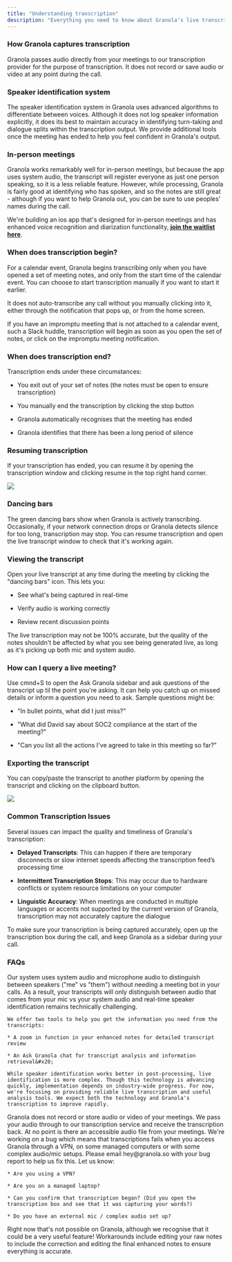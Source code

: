 ```yaml
---
title: "Understanding transcription"
description: "Everything you need to know about Granola's live transcription service"
---
```


### How Granola captures transcription

Granola passes audio directly from your meetings to our transcription provider for the purpose of transcription. It does not record or save audio or video at any point during the call.&#x20;

### Speaker identification system 

The speaker identification system in Granola uses advanced algorithms to differentiate between voices. Although it does not log speaker information explicitly, it does its best to maintain accuracy in identifying turn-taking and dialogue splits within the transcription output. We provide additional tools once the meeting has ended to help you feel confident in Granola's output.&#x20;

### In-person meetings

Granola works remarkably well for in-person meetings, but because the app uses system audio, the transcript will register everyone as just one person speaking, so it is a less reliable feature. However, while processing, Granola is fairly good at identifying who has spoken, and so the notes are still great - although if you want to help Granola out, you can be sure to use peoples' names during the call.&#x20;

We're building an ios app that's designed for in-person meetings and has enhanced voice recognition and diarization functionality, [**join the waitlist here**](https://www.granola.ai/app).&#x20;

### When does transcription begin?

For a calendar event, Granola begins transcribing only when you have opened a set of meeting notes, and only from the start time of the calendar event. You can choose to start transcription manually if you want to start it earlier. &#x20;

It does not auto-transcribe any call without you manually clicking into it, either through the notification that pops up, or from the home screen.&#x20;

If you have an impromptu meeting that is not attached to a calendar event, such a Slack huddle, transcription will begin as soon as you open the set of notes, or click on the impromptu meeting notification.&#x20;

### When does transcription end?

Transcription ends under these circumstances:

* You exit out of your set of notes (the notes must be open to ensure transcription)

* You manually end the transcription by clicking the stop button

* Granola automatically recognises that the meeting has ended

* Granola identifies that there has been a long period of silence

### Resuming transcription

If your transcription has ended, you can resume it by opening the transcription window and clicking resume in the top right hand corner.&#x20;

![](SCR-20241213-nhru.png)

### Dancing bars

The green dancing bars show when Granola is actively transcribing. Occasionally, if your network connection drops or Granola detects silence for too long, transcription may stop. You can resume transcription and open the live transcript window to check that it's working again.

### Viewing the transcript

Open your live transcript at any time during the meeting by clicking the "dancing bars" icon. This lets you:

* See what's being captured in real-time

* Verify audio is working correctly

* Review recent discussion points

<Info>
  The live transcription may not be 100% accurate, but the quality of the notes shouldn't be affected by what you see being generated live, as long as it's picking up both mic and system audio.&#x20;
</Info>

### How can I query a live meeting?

Use cmnd+S to open the Ask Granola sidebar and ask questions of the transcript up til the point you're asking. It can help you catch up on missed details or inform a question you need to ask. Sample questions might be:

* "In bullet points, what did I just miss?"

* "What did David say about SOC2 compliance at the start of the meeting?"&#x20;

* "Can you list all the actions I've agreed to take in this meeting so far?"&#x20;

### Exporting the transcript

You can copy/paste the transcript to another platform by opening the transcript and clicking on the clipboard button.&#x20;

![](Screenshot2024-12-17at12.04.20.png)

### Common Transcription Issues 

Several issues can impact the quality and timeliness of Granola's transcription:

* **Delayed Transcripts**: This can happen if there are temporary disconnects or slow internet speeds affecting the transcription feed’s processing time

* **Intermittent Transcription Stops**: This may occur due to hardware conflicts or system resource limitations on your computer

* **Linguistic Accuracy**: When meetings are conducted in multiple languages or accents not supported by the current version of Granola, transcription may not accurately capture the dialogue

To make sure your transcription is being captured accurately, open up the transcription box during the call, and keep Granola as a sidebar during your call.&#x20;

### FAQs

<AccordionGroup>
  <Accordion title="Why doesn't the transcript show exactly who is speaking?" defaultOpen={false}>
    Our system uses system audio and microphone audio to distinguish between speakers ("me" vs "them") without needing a meeting bot in your calls. As a result, your transcripts will only distinguish between audio that comes from your mic vs your system audio and real-time speaker identification remains technically challenging.

    We offer two tools to help you get the information you need from the transcripts:

    * A zoom in function in your enhanced notes for detailed transcript review

    * An Ask Granola chat for transcript analysis and information retrieval&#x20;

    While speaker identification works better in post-processing, live identification is more complex. Though this technology is advancing quickly, implementation depends on industry-wide progress. For now, we're focusing on providing reliable live transcription and useful analysis tools. We expect both the technology and Granola's transcription to improve rapidly.
  </Accordion>

  <Accordion title="How can I access the video or audio from my meeting?" defaultOpen={false}>
    Granola does not record or store audio or video of your meetings. We pass your audio through to our transcription service and receive the transcription back. At no point is there an accessible audio file from your meetings.
  </Accordion>

  <Accordion title="My transcription ended randomly during a meeting" defaultOpen={false}>
    We're working on a bug which means that transcriptions fails when you access Granola through a VPN, on some managed computers or with some complex audio/mic setups. Please email hey@granola.so with your bug report to help us fix this. Let us know:

    * Are you using a VPN?

    * Are you on a managed laptop?

    * Can you confirm that transcription began? (Did you open the transcription box and see that it was capturing your words?)

    * Do you have an external mic / complex audio set up?
  </Accordion>

  <Accordion title="I want to fix the transcript" defaultOpen={false}>
    Right now that's not possible on Granola, although we recognise that it could be a very useful feature! Workarounds include editing your raw notes to include the correction and editing the final enhanced notes to ensure everything is accurate.&#x20;
  </Accordion>
</AccordionGroup>